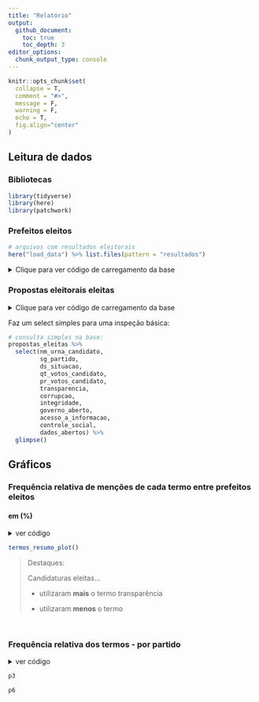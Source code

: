 ```yaml
---
title: "Relatório"
output:
  github_document:
    toc: true
    toc_depth: 3
editor_options: 
  chunk_output_type: console
---
```


```r
knitr::opts_chunk$set(
  collapse = T,
  comment = "#>",
  message = F,
  warning = F,
  echo = T,
  fig.align="center"
)
```



## Leitura de dados

### Bibliotecas

```r
library(tidyverse)
library(here)
library(patchwork)
```

### Prefeitos eleitos

```r
# arquivos com resultados eleitorais
here("load_data") %>% list.files(pattern = "resultados")
```


<details>
  <summary>
  Clique para ver código de carregamento da base
  </summary>
    
```r
# seleciona arquivos com resultados 1º e 2º turno
eleitos_plans <- here("load_data") %>% list.files(pattern = "resultados", full.names = T)

# abre e combina os datasets
base_candidatos <- eleitos_plans %>% 
  map(data.table::fread) %>%
  reduce(bind_rows) %>% 
  as_tibble()

eleitos <- base_candidatos %>% filter(ds_situacao == "Eleito")

glimpse(eleitos)
```

</details>

### Propostas eleitorais eleitas

<details>
  <summary>
  Clique para ver código de carregamento da base
  </summary>

```r
# carrega as propostas eleitorais
source(here("code/propostas0_candidaturas_validas.R"))
source(here("code/propostas2_aplica_buscador.R"))

propostas_eleitas <- eleitos %>% left_join(propostas2, by = c("nm_urna_candidato", "sg_partido"))

glimpse(propostas_eleitas)
```

</details>

Faz um select simples para uma inspeção básica: 

```r
# consulta simples na base:
propostas_eleitas %>% 
  select(nm_urna_candidato,
         sg_partido,
         ds_situacao,
         qt_votos_candidato,
         pr_votos_candidato,
         transparencia,
         corrupcao,
         integridade,
         governo_aberto,
         acesso_a_informacao,
         controle_social,
         dados_abertos) %>% 
  glimpse()
```

## Gráficos

### Frequência relativa de menções de cada termo entre prefeitos eleitos

#### em (%)

<details>
  <summary>
  ver código
  </summary>

```r

termos_resumo <- function(df) {
  
  # set to test:
  #df <- propostas2
  #df <- propostas_eleitas
  
  cols_to_pivot <- names(propostas2)[names(propostas2) != "texto_tidy"]
  
  df <- df %>% 
    select(all_of(cols_to_pivot)) %>% 
    pivot_longer(-c(index:nm_urna_candidato), names_to = "termo", values_to = "qtd_mencoes") %>% 
    group_by(termo) %>% 
    summarise(qtd_mencoes = sum(qtd_mencoes, na.rm = T)) %>% 
    ungroup() %>% 
    mutate(
      
      termo = termo %>% 
        str_replace_all("_", " ") %>% 
        str_to_sentence() %>% 
        str_replace("cao", "ção") %>% 
        str_replace("en", "ên") %>% 
        fct_reorder(qtd_mencoes),
      per = qtd_mencoes / sum(qtd_mencoes)
  
    ) 
  
  return(df)
  
}


termos_resumo_plot <- function() {
  
  vec_base <- c("O ponto em vermelho\né a frequência dos termos\nentre todos os candidatos",
                "Candidatos eleitos")
  
  df <- list(propostas2, propostas_eleitas) %>% 
    map(termos_resumo) %>% 
    set_names(vec_base) %>% 
    enframe(name = "base") %>% 
    unnest(value)
  
  df %>%
    ggplot(aes(x = termo, y = per)) +
    geom_col(data = . %>% filter(base == vec_base[2])) +
    geom_point(data = . %>% filter(base == vec_base[1]), aes(color = base)) +
    coord_flip() +
    scale_y_continuous(labels = scales::percent_format()) +
    labs(
      x = NULL,
      y = NULL,
      color = NULL
    ) +
    theme(legend.position = c(.7, .1))

}

# call plot
#termos_resumo_plot()

```

</details>

```r
termos_resumo_plot()
```

> Destaques:
>
> Candidaturas eleitas...
>
> * utilizaram **mais** o termo transparência
>
> * utilizaram **menos** o termo  

</br>

### Frequência relativa dos termos - por partido

<details>
  <summary>
  ver código
  </summary>
  
```r
pivot_termos <- function(df) {
  
  # set to test:
  #df <- propostas2
  #df <- propostas_eleitas
  
  cols_to_pivot <- names(propostas2)[names(propostas2) != "texto_tidy"]
  
  df <- df %>% 
    select(all_of(cols_to_pivot)) %>% 
    pivot_longer(transparencia:dados_abertos, values_to = "qtd", names_to = "termo") %>% 
    mutate(
      termo = termo%>% 
        str_replace_all("_", " ") %>% 
        str_to_sentence() %>% 
        str_replace("cao", "ção") %>% 
        str_replace("en", "ên")
    ) %>% 
    group_by(termo, sg_partido) %>% 
    summarise(qt_termo_partido = sum(qtd, na.rm = T),
           qt_candidatura = n(),
           freq_termo = qt_termo_partido / qt_candidatura) %>% 
    ungroup()  %>%
    mutate(
      
      grau = case_when(
          freq_termo <  0.2 ~ "até 1 em cada 5 propostas citam o termo",
          freq_termo <  1.0 ~ "pelo menos 1 em cada 2 propostas citam o termo",
          TRUE ~ "Todas as propostas citam o termo ao menos 1 vez"
        ) %>%
        factor(
          levels = c(
            "até 1 em cada 5 propostas citam o termo",
            "pelo menos 1 em cada 2 propostas citam o termo",
            "Todas as propostas citam o termo ao menos 1 vez"
          )
        )
      
    )

  return(df)
  
}

plot_freq_termos <- function(df, token) {
  
  # set to test:
  #df <- propostas2
  #df <- propostas_eleitas
  #token <- "Transparência"
  
  pivot_termos(df) %>% 
    filter(termo == token) %>% 
    mutate(sg_partido = fct_reorder(sg_partido, freq_termo),
           termo = fct_reorder(termo, freq_termo)) %>% 
    ggplot(aes(x = sg_partido, y = freq_termo, fill = grau)) +
    geom_vline(aes(xintercept = sg_partido), lty = 2, color = "gray60") + 
    geom_point(shape = 21, size = 6, alpha = .5) +
    scale_fill_manual(values = c("#FC4E07", "#E7B800", "#00AFBB"), drop=FALSE) +
    facet_wrap(~termo, scales = "free_x") +
    labs(x = NULL,
         y = NULL,
         fill = NULL) + 
    coord_flip() +
    theme_bw() +
    theme(plot.title = element_text(hjust = .5, vjust = .5, size = 18),
          legend.text = element_text(size = 13),
          axis.text = element_text(size = 12, face = "bold"),
          strip.text = element_text(size = 12, face = "bold"),
          strip.background = element_blank()
    ) + 
    guides(fill = guide_legend(ncol = 1))
  
}

termo <- pivot_termos(propostas_eleitas) %>% distinct(termo) %>% pull()

#test
#plot_freq_termos(propostas_eleitas, termo[1])


# junta os gráficos com patchwork
p1 <- map(termo[1:2], ~ plot_freq_termos(propostas_eleitas, .x)) %>%
  reduce(~ `+`(.x, .y)) +
  plot_layout(guides = "collect") &
  theme(legend.position = 'top')

p2 <- map(termo[3:4], ~ plot_freq_termos(propostas_eleitas, .x)) %>% 
  reduce(~ `+`(.x, .y)) &
  theme(legend.position = 'none')

p3 <- p1 / p2 & theme(plot.title = element_text(hjust = .5, vjust = .5, size = 18, face = "bold"))

p4 <- map(termo[5:6], ~ plot_freq_termos(propostas_eleitas, .x)) %>%
  reduce(~ `+`(.x, .y)) +
  plot_layout(guides = "collect") &
  theme(legend.position = 'top')

p5 <- map(termo[7], ~ plot_freq_termos(propostas_eleitas, .x)) %>%
  reduce(~ `+`(.x, .y)) &
  theme(legend.position = 'none')

p6 <- (p4 + p5) + 
  plot_layout(nrow = 2) +
  theme(plot.title = element_text(hjust = .5, vjust = .5, size = 18, face = "bold"))
#p3
```

</details>

```r
p3
```

```r
p6
```

